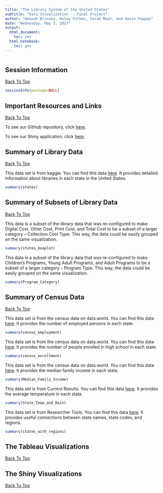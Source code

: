```yaml
---
title: "The Library System of the United States"
subtitle: "Data Visualization -- Final Project"
author: "Hannah Brinsko, Haley Folkes, Sarah Moor, and Kevin Pappas"
date: "Wednesday, May 3, 2017"
output:
  html_document:
    toc: yes
  html_notebook:
    toc: yes
---
```


![\n](books_image.png)

## Session Information
<a href="#top">Back To Top</a>

```r
sessionInfo(package=NULL)
```

## Important Resources and Links
<a href="#top">Back To Top</a>

To see our GitHub repository, click [here](https://github.com/CannataUTDV/s17dvfinalproject-folkes-moor-brinsko-pappas).

To see our Shiny application, click [here](https://hbrinsko.shinyapps.io/finalproject).

## Summary of Library Data
<a href="#top">Back To Top</a>

This data set is from kaggle. You can find this data [here](https://www.kaggle.com/imls/public-libraries). It provides detailed information about libraries in each state in the United States.

```r
summary(states)
```

## Summary of Subsets of Library Data
<a href="#top">Back To Top</a>

This data is a subset of the library data that was re-configured to make Digital Cost, Other Cost, Print Cost, and Total Cost to be a subset of a larger category -- Collection Cost Type. This way, the data could be easily grouped on the same visualization.

```r
summary(states_boxplot)
```

This data is a subset of the library data that was re-configured to make Children's Programs, Young Adult Programs, and Adult Programs to be a subset of a larger category -- Program Type. This way, the data could be easily grouped on the same visualization.

```r
summary(Program_Category)
```

## Summary of Census Data
<a href="#top">Back To Top</a>

This data set is from the census data on data.world. You can find this data [here](https://data.world/uscensusbureau/acs-2015-5-e-employmentstatus/file/USA_All_States.csv). It provides the number of employed persons in each state.

```r
summary(census_employment)
```

This data set is from the census data on data.world. You can find this data [here](https://data.world/uscensusbureau/acs-2015-5-e-schoolenrollment/file/USA_All_States.csv). It provides the number of people enrolled in high school in each state.

```r
summary(census_enrollment)
```

This data set is from the census data on data.world. You can find this data [here](https://data.world/uscensusbureau/acs-2015-5-e-income/USA_All_States.csv). It provides the median family income in each state.

```r
summary(Median_Family_Income)
```

This data set is from Current Results. You can find this data [here](https://www.currentresults.com/Weather/US/average-annual-state-temperatures.php). It provides the average temperature in each state.

```r
summary(State_Temp_and_Rain)
```

This data set is from Researcher Tools. You can find this data [here](http://researchertools.blogspot.com/2012/09/excel-file-with-us-states-abbreviations.html). It provides useful connections between state names, state codes, and regions. 

```r
summary(states_with_regions)
```

## The Tableau Visualizations
<a href="#top">Back To Top</a>

## The Shiny Visualizations
<a href="#top">Back To Top</a>
